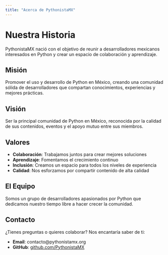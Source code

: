 ```yaml
---
title: "Acerca de PythonistaMX"
---
```


# Nuestra Historia

PythonistaMX nació con el objetivo de reunir a desarrolladores mexicanos interesados en Python y crear un espacio de colaboración y aprendizaje.

## Misión

Promover el uso y desarrollo de Python en México, creando una comunidad sólida de desarrolladores que compartan conocimientos, experiencias y mejores prácticas.

## Visión

Ser la principal comunidad de Python en México, reconocida por la calidad de sus contenidos, eventos y el apoyo mutuo entre sus miembros.

## Valores

- **Colaboración**: Trabajamos juntos para crear mejores soluciones
- **Aprendizaje**: Fomentamos el crecimiento continuo
- **Inclusión**: Creamos un espacio para todos los niveles de experiencia
- **Calidad**: Nos esforzamos por compartir contenido de alta calidad

## El Equipo

Somos un grupo de desarrolladores apasionados por Python que dedicamos nuestro tiempo libre a hacer crecer la comunidad.

## Contacto

¿Tienes preguntas o quieres colaborar? Nos encantaría saber de ti:

- **Email**: contacto@pythonistamx.org
- **GitHub**: [github.com/PythonistaMX](https://github.com/PythonistaMX)